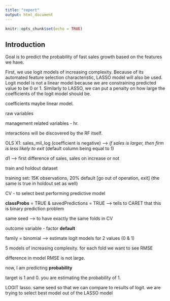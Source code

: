 ```yaml
---
title: "report"
output: html_document
---
```


```r
knitr::opts_chunk$set(echo = TRUE)
```

## Introduction

Goal is to predict the probability of fast sales growth based on the features we have.

First, we use logit models of increasing complexity. Because of its automated feature selection characteristic, LASSO model will also be used. Logit model is not a linear model because we are constraining predicted value to be 0 or 1. Similarly to LASSO, we can put a penalty on how large the coefficients of the logit model should be.

coefficients maybe linear model.

raw variables

 



management related variables - hr.



interactions will be discovered by the RF itself. 

OLS X1: sales_mil_log (coefficient is negative) —> *if sales is larger, then firm is less likely to exit* (default column being equal to 1)

d1 —> first difference of sales, sales on increase or not

train and holdout dataset

training set: 15K observations, 20% default [go out of operation, exit] (the same is true in holdout set as well)

CV - to select best performing predictive model

**classProbs** = TRUE & savedPredictions = TRUE —> tells to CARET that this is binary prediction problem

same seed —> to have exactly the same folds in CV

outcome variable - factor **default** 

family = binomial —> estimate logit models for 2 values (0 & 1)

5 models of increasing complexity. for each fold we want to see RMSE

difference in model RMSE is not large. 

now, I am predicting **probability** 

target is 1 and 0. you are estimating the probability of 1. 

LOGIT lasso. same seed so that we can compare to results of logit. we are trying to select best model out of the LASSO model


```r

```
